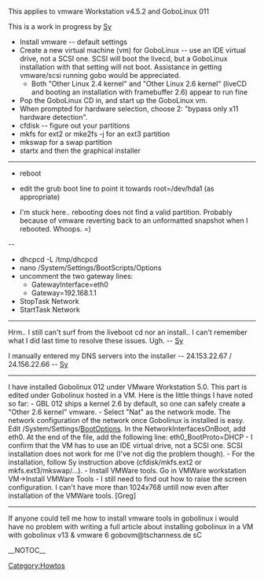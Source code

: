 This applies to vmware Workstation v4.5.2 and GoboLinux 011

This is a work in progress by [[Sy]]

* Install vmware -- default settings
* Create a new virtual machine (vm) for GoboLinux -- use an IDE virtual drive, not a SCSI one.  SCSI will boot the livecd, but a GoboLinux installation with that setting will not boot.  Assistance in getting vmware/scsi running gobo would be appreciated.
** Both "Other Linux 2.4 kernel" and "Other Linux 2.6 kernel" (liveCD and booting an installation with framebuffer 2.6) appear to run fine
* Pop the GoboLinux CD in, and start up the GoboLinux vm.
* When prompted for hardware selection, choose 2:  "bypass only x11 hardware detection".
* cfdisk -- figure out your partitions
* mkfs for ext2 or mke2fs -j for an ext3 partition
* mkswap for a swap partition
* startx and then the graphical installer

----

* reboot

* edit the grub boot line to point it towards root=/dev/hda1 (as appropriate)
{{todo| add edit instructions before rebooting (mount, edit a file, reinstall grub?)}}
* I'm stuck here.. rebooting does not find a valid partition.  Probably because of vmware reverting back to an unformatted snapshot when I rebooted.  Whoops.  =)

--

* dhcpcd -L /tmp/dhcpcd
* nano /System/Settings/BootScripts/Options
* uncomment the two gateway lines:
** GatewayInterface=eth0
** Gateway=192.168.1.1
* StopTask Network
* StartTask Network

----

Hrm.. I still can't surf from the liveboot cd nor an install.. I can't remember what I did last time to resolve these issues.  Ugh. -- [[Sy]]

I manually entered my DNS servers into the installer -- 24.153.22.67 / 24.156.22.66 -- [[Sy]]
----
I have installed Gobolinux 012 under VMware Workstation 5.0. This part is  edited under Gobolinux hosted in a VM. Here is the little things I have noted so far:
- GBL 012 ships a kernel 2.6 by default, so one can safely create a "Other 2.6 kernel" vmware.
- Select "Nat" as the network mode. The network configuration of the network once Gobolinux is installed is easy. Edit /System/Settings/[[BootOptions]]. In the NetworkInterfacesOnBoot, add eth0. At the end of the file, add the following line:
eth0_BootProto=DHCP
- I confirm that the VM has to use an IDE virtual drive, not a SCSI one. SCSI installation does not work for me (I've not dig the problem though).
- For the installation, follow Sy instruction above (cfdisk/mkfs.ext2 or mkfs.ext3/mkswap/...).
- Install VMWare tools. Go in VMWare workstation VM->Install VMWare Tools
- I still need to find out how to raise the screen configuration. I can't have more than 1024x768 untill now even after installation of the VMWare tools.
[Greg]

----
If anyone could tell me how to install vmware tools in gobolinux i would have no problem with writing a full article about installing gobolinux in a VM with gobolinux v13 & vmware 6
gobovm@tschanness.de
sC

[[Category:Howtos]]
__NOTOC__

